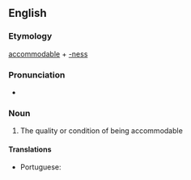 ==English==

===Etymology===
[[accommodable]] + [[-ness]]

===Pronunciation===
* {{a|UK}} {{IPA|/əˈkɒ.mə.də.bəl.nəs/|lang=en}}

===Noun===
{{en-noun|-}}

# {{lb|en|rare}} The quality or condition of being accommodable
#: {{rfquotek|Todd}}

====Translations====
{{trans-top|the quality or condition of being accommodable}}
{{trans-mid}}
* Portuguese: {{t|pt|acomodabilidade|f}}
{{trans-bottom}}